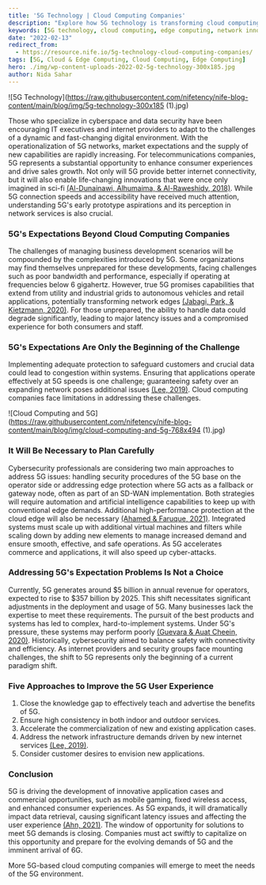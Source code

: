 ```yaml
---
title: '5G Technology | Cloud Computing Companies'
description: "Explore how 5G technology is transforming cloud computing companies. This page discusses the impact of 5G on cloud computing, including increased speeds, reduced latency, and enhanced connectivity. Learn about the challenges and opportunities 5G presents for businesses in the cloud computing sector, and how it can drive innovation and growth."
keywords: [5G technology, cloud computing, edge computing, network innovation, high-speed internet, low latency, cloud services, telecommunications, digital transformation, 5G impact on business]
date: "2022-02-13"
redirect_from: 
  - https://resource.nife.io/5g-technology-cloud-computing-companies/
tags: [5G, Cloud & Edge Computing, Cloud Computing, Edge Computing]
hero: ./img/wp-content-uploads-2022-02-5g-technology-300x185.jpg
author: Nida Sahar
---
```


![5G Technology](https://raw.githubusercontent.com/nifetency/nife-blog-content/main/blog/img/5g-technology-300x185 (1).jpg)
<br/>


 

Those who specialize in cyberspace and data security have been encouraging IT executives and internet providers to adapt to the challenges of a dynamic and fast-changing digital environment. With the operationalization of 5G networks, market expectations and the supply of new capabilities are rapidly increasing. For telecommunications companies, 5G represents a substantial opportunity to enhance consumer experiences and drive sales growth. Not only will 5G provide better internet connectivity, but it will also enable life-changing innovations that were once only imagined in sci-fi [(Al-Dunainawi, Alhumaima, & Al-Raweshidy, 2018)](https://docs.google.com/document/d/1gtn6qpgKVLFE--n8X0Plp7dpr8wlv5so/edit#bookmark=id.1fob9te). While 5G connection speeds and accessibility have received much attention, understanding 5G's early prototype aspirations and its perception in network services is also crucial.

### 5G's Expectations Beyond Cloud Computing Companies

The challenges of managing business development scenarios will be compounded by the complexities introduced by 5G. Some organizations may find themselves unprepared for these developments, facing challenges such as poor bandwidth and performance, especially if operating at frequencies below 6 gigahertz. However, true 5G promises capabilities that extend from utility and industrial grids to autonomous vehicles and retail applications, potentially transforming network edges [(Jabagi, Park, & Kietzmann, 2020)](https://docs.google.com/document/d/1gtn6qpgKVLFE--n8X0Plp7dpr8wlv5so/edit#bookmark=id.2et92p0). For those unprepared, the ability to handle data could degrade significantly, leading to major latency issues and a compromised experience for both consumers and staff.

### 5G's Expectations Are Only the Beginning of the Challenge

Implementing adequate protection to safeguard customers and crucial data could lead to congestion within systems. Ensuring that applications operate effectively at 5G speeds is one challenge; guaranteeing safety over an expanding network poses additional issues [(Lee, 2019)](https://docs.google.com/document/d/1gtn6qpgKVLFE--n8X0Plp7dpr8wlv5so/edit#bookmark=id.tyjcwt). Cloud computing companies face limitations in addressing these challenges.

![Cloud Computing and 5G](https://raw.githubusercontent.com/nifetency/nife-blog-content/main/blog/img/cloud-computing-and-5g-768x494 (1).jpg)
<br/>


 

### It Will Be Necessary to Plan Carefully

Cybersecurity professionals are considering two main approaches to address 5G issues: handling security procedures of the 5G base on the operator side or addressing edge protection where 5G acts as a fallback or gateway node, often as part of an SD-WAN implementation. Both strategies will require automation and artificial intelligence capabilities to keep up with conventional edge demands. Additional high-performance protection at the cloud edge will also be necessary [(Ahamed & Faruque, 2021)](https://docs.google.com/document/d/1gtn6qpgKVLFE--n8X0Plp7dpr8wlv5so/edit#bookmark=id.gjdgxs). Integrated systems must scale up with additional virtual machines and filters while scaling down by adding new elements to manage increased demand and ensure smooth, effective, and safe operations. As 5G accelerates commerce and applications, it will also speed up cyber-attacks.

### Addressing 5G's Expectation Problems Is Not a Choice

Currently, 5G generates around $5 billion in annual revenue for operators, expected to rise to $357 billion by 2025. This shift necessitates significant adjustments in the deployment and usage of 5G. Many businesses lack the expertise to meet these requirements. The pursuit of the best products and systems has led to complex, hard-to-implement systems. Under 5G's pressure, these systems may perform poorly [(Guevara & Auat Cheein, 2020)](https://docs.google.com/document/d/1gtn6qpgKVLFE--n8X0Plp7dpr8wlv5so/edit#bookmark=id.3znysh7). Historically, cybersecurity aimed to balance safety with connectivity and efficiency. As internet providers and security groups face mounting challenges, the shift to 5G represents only the beginning of a current paradigm shift.

### Five Approaches to Improve the 5G User Experience

1. Close the knowledge gap to effectively teach and advertise the benefits of 5G.
2. Ensure high consistency in both indoor and outdoor services.
3. Accelerate the commercialization of new and existing application cases.
4. Address the network infrastructure demands driven by new internet services [(Lee, 2019)](https://docs.google.com/document/d/1gtn6qpgKVLFE--n8X0Plp7dpr8wlv5so/edit#bookmark=id.tyjcwt).
5. Consider customer desires to envision new applications.

### Conclusion

5G is driving the development of innovative application cases and commercial opportunities, such as mobile gaming, fixed wireless access, and enhanced consumer experiences. As 5G expands, it will dramatically impact data retrieval, causing significant latency issues and affecting the user experience [(Ahn, 2021)](https://docs.google.com/document/d/1gtn6qpgKVLFE--n8X0Plp7dpr8wlv5so/edit#bookmark=id.30j0zll). The window of opportunity for solutions to meet 5G demands is closing. Companies must act swiftly to capitalize on this opportunity and prepare for the evolving demands of 5G and the imminent arrival of 6G.

More 5G-based cloud computing companies will emerge to meet the needs of the 5G environment.

